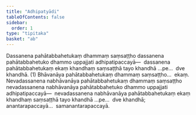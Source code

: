 ```yaml
---
title: "Adhipatyādi"
tableOfContents: false
sidebar:
  order: 1
type: "tipitaka"
basket: "ab"
---
```



<DynamicBreadcrumb />

<Division number="67">

<Paragraph number="1251">
Dassanena pahātabbahetukaṃ dhammaṃ saṃsaṭṭho dassanena pahātabbahetuko dhammo uppajjati adhipatipaccayā—  dassanena pahātabbahetukaṃ ekaṃ khandhaṃ saṃsaṭṭhā tayo khandhā …pe…  dve khandhā. (1)
</Paragraph>

<Paragraph number="1252">
Bhāvanāya pahātabbahetukaṃ dhammaṃ saṃsaṭṭho…  ekaṃ.
</Paragraph>

<Paragraph number="1253">
Nevadassanena nabhāvanāya pahātabbahetukaṃ dhammaṃ saṃsaṭṭho nevadassanena nabhāvanāya pahātabbahetuko dhammo uppajjati adhipatipaccayā—  nevadassanena nabhāvanāya pahātabbahetukaṃ ekaṃ khandhaṃ saṃsaṭṭhā tayo khandhā …pe…  dve khandhā; anantarapaccayā…  samanantarapaccayā.
</Paragraph>
</Division>